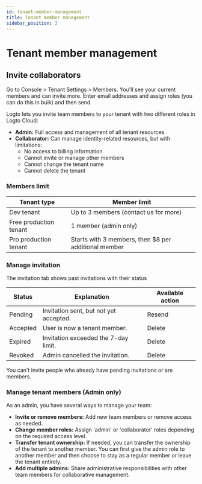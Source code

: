 ```yaml
---
id: tenant-member-management
title: Tenant member management
sidebar_position: 3
---
```


# Tenant member management

## Invite collaborators

Go to <CloudLink to="/tenant-settings/members">Console > Tenant Settings > Members</CloudLink>. You'll see your current members and can invite more. Enter email addresses and assign roles (you can do this in bulk) and then send.

Logto lets you invite team members to your tenant with two different roles in Logto Cloud:

- **Admin:** Full access and management of all tenant resources.
- **Collaborator:** Can manage identity-related resources, but with limitations:
  - No access to billing information
  - Cannot invite or manage other members
  - Cannot change the tenant name
  - Cannot delete the tenant

### Members limit

| Tenant type            | Member limit                                         |
| ---------------------- | ---------------------------------------------------- |
| Dev tenant             | Up to 3 members (contact us for more)                |
| Free production tenant | 1 member (admin only)                                |
| Pro production tenant  | Starts with 3 members, then $8 per additional member |

### Manage invitation

The invitation tab shows past invitations with their status

| Status   | Explanation                            | Available action |
| -------- | -------------------------------------- | ---------------- |
| Pending  | Invitation sent, but not yet accepted. | Resend           |
| Accepted | User is now a tenant member.           | Delete           |
| Expired  | Invitation exceeded the 7-day limit.   | Delete           |
| Revoked  | Admin cancelled the invitation.        | Delete           |

You can't invite people who already have pending invitations or are members.

### Manage tenant members (Admin only)

As an admin, you have several ways to manage your team:

- **Invite or remove members:** Add new team members or remove access as needed.
- **Change member roles:** Assign 'admin' or 'collaborator' roles depending on the required access level.
- **Transfer tenant ownership:** If needed, you can transfer the ownership of the tenant to another member. You can first give the admin role to another member and then choose to stay as a regular member or leave the tenant entirely.
- **Add multiple admins:** Share administrative responsibilities with other team members for collaborative management.

